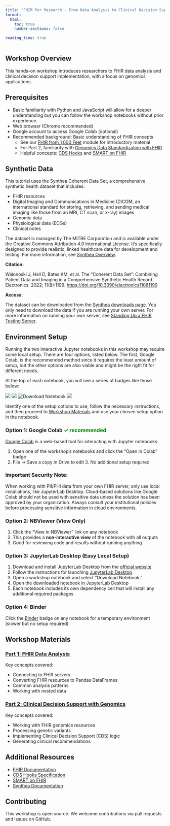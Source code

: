 ```yaml
---
title: "FHIR for Research - From Data Analysis to Clinical Decision Support"
format:
  html:
    toc: true
    number-sections: false

reading_time: true
---
```


## Workshop Overview

This hands-on workshop introduces researchers to FHIR data analysis and clinical decision support implementation, with a focus on genomics applications.

## Prerequisites

-   Basic familiarity with Python and JavaScript will allow for a deeper understanding but you can follow the workshop notebooks without prior experience.
-   Web browser (Chrome recommended)
-   Google account to access Google Colab (optional)
-   Recommended background: Basic understanding of FHIR concepts
    -   See our [FHIR from 1,000 Feet](/modules/fhir-from-1000-ft.qmd) module for introductory material
    -   For Part 2, familiarity with [Genomics Data Standardization with FHIR](/modules/genomics.qmd)
    -   Helpful concepts: [CDS Hooks](/modules/new-cds-hooks-intro.qmd) and [SMART on FHIR](/modules/new-smart-on-fhir-intro.qmd)

## Synthetic Data

This tutorial uses the Synthea Coherent Data Set, a comprehensive synthetic health dataset that includes:

-   FHIR resources
-   Digital Imaging and Communications in Medicine (DICOM, an international standard for storing, retrieving, and sending medical imaging like those from an MRI, CT scan, or x-ray) images
-   Genomic data
-   Physiological data (ECGs)
-   Clinical notes

The dataset is managed by The MITRE Corporation and is available under the Creative Commons Attribution 4.0 International License. It's specifically designed to provide realistic, linked healthcare data for development and testing. For more information, see [Synthea Overview](/modules/synthea-overview.qmd).

**Citation:**

Walonoski J, Hall D, Bates KM, et al. The "Coherent Data Set": Combining Patient Data and Imaging in a Comprehensive Synthetic Health Record. Electronics. 2022; 11(8):1199. <https://doi.org/10.3390/electronics11081199>

**Access:**

The dataset can be downloaded from the [Synthea downloads page](https://synthea.mitre.org/downloads). You only need to download the data if you are running your own server. For more information on running your own server, see [Standing Up a FHIR Testing Server](/modules/synthea-test-server.qmd).

## Environment Setup {#environment-setup}

Running the two interactive Jupyter notebooks in this workshop may require some local setup. There are four options, listed below. The first, Google Colab, is the recommended method since it requires the least amount of setup, but the other options are also viable and might be the right fit for different needs. 

At the top of each notebook, you will see a series of badges like those below:

![](https://colab.research.google.com/assets/colab-badge.svg){fig-alt="Button for opening Google Colab."} ![](https://raw.githubusercontent.com/jupyter/design/refs/heads/main/logos/Badges/nbviewer_badge.svg){fig-alt="Button for opening NBViewer."} <img src="https://img.shields.io/badge/download-notebook-F37626?logo=jupyter" alt="Download Notebook"/> ![](https://mybinder.org/badge_logo.svg){fig-alt="Button for opening Binder."}

Identify one of the setup options to use, follow the necessary instructions, and then proceed to [Workshop Materials](#workshop-materials) and use your chosen setup option in the notebook.

### Option 1: Google Colab [**✓ recommended**]{style="color:green"}

[Google Colab](https://colab.research.google.com) is a web-based tool for interacting with Jupyter notebooks.

1.  Open one of the workshop's notebooks and click the "Open in Colab" badge
2.  File → Save a copy in Drive to edit 3. No additional setup required

::: callout-important
### Important Security Note:

When working with PII/PHI data from your own FHIR server, only use local installations, like JupyterLab Desktop. Cloud-based solutions like Google Colab should not be used with sensitive data unless the solution has been approved by your organization. Always consult your institutional policies before processing sensitive information in cloud environments.
:::

### Option 2: NBViewer (View Only)

1.  Click the "View in NBViewer" link on any notebook
2.  This provides a **non-interactive view** of the notebook with all outputs
3.  Good for reviewing code and results without running anything

### Option 3: JupyterLab Desktop (Easy Local Setup)

1.  Download and install JupyterLab Desktop from the [official website](https://github.com/jupyterlab/jupyterlab-desktop#installation)
2.  Follow the instructions for launching [JupyterLab Desktop](https://github.com/jupyterlab/jupyterlab-desktop?tab=readme-ov-file#launching-jupyterlab-desktop)
3.  Open a workshop notebook and select "Download Notebook."
4.  Open the downloaded notebook in JupyterLab Desktop
5.  Each notebook includes its own dependency cell that will install any additional required packages

### Option 4: Binder

Click the [Binder](https://mybinder.org/) badge on any notebook for a temporary environment (slower but no setup required).

## Workshop Materials {#workshop-materials}

### [Part 1: FHIR Data Analysis](01-fhir-analysis.qmd)

Key concepts covered:

-   Connecting to FHIR servers
-   Converting FHIR resources to Pandas DataFrames
-   Common analysis patterns
-   Working with nested data

### [Part 2: Clinical Decision Support with Genomics](02-genomics-cds.qmd)

Key concepts covered:

-   Working with FHIR genomics resources
-   Processing genetic variants
-   Implementing Clinical Decision Support (CDS) logic
-   Generating clinical recommendations

## Additional Resources

-   [FHIR Documentation](https://hl7.org/fhir/)
-   [CDS Hooks Specification](https://cds-hooks.org/)
-   [SMART on FHIR](https://docs.smarthealthit.org/)
-   [Synthea Documentation](https://github.com/synthetichealth/synthea)

## Contributing

This workshop is open source. We welcome contributions via pull requests and issues on GitHub.
